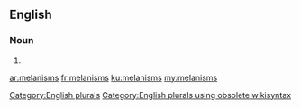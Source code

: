 ==English==

===Noun===
{{head|en}}

# {{plural of|melanism}}

[[Category:English plurals]][[Category:English plurals using obsolete wikisyntax]]

[[ar:melanisms]]
[[fr:melanisms]]
[[ku:melanisms]]
[[my:melanisms]]